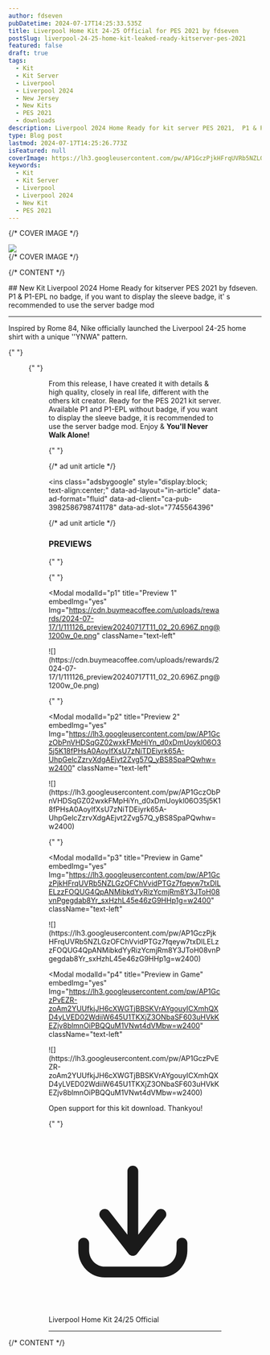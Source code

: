 ```yaml
---
author: fdseven
pubDatetime: 2024-07-17T14:25:33.535Z
title: Liverpool Home Kit 24-25 Official for PES 2021 by fdseven
postSlug: liverpool-24-25-home-kit-leaked-ready-kitserver-pes-2021
featured: false
draft: true
tags:
  - Kit
  - Kit Server
  - Liverpool
  - Liverpool 2024
  - New Jersey
  - New Kits
  - PES 2021
  - downloads
description: Liverpool 2024 Home Ready for kit server PES 2021,  P1 & P1-UCL no badge, if you want to display the sleeve badge, it' s recommended to use the server badge mod
type: Blog post
lastmod: 2024-07-17T14:25:26.773Z
isFeatured: null
coverImage: https://lh3.googleusercontent.com/pw/AP1GczPjkHFrqUVRb5NZLGzOFChVvidPTGz7fqeyw7txDlLELzzFOQUG4QpANMibkdYyRizYcmjRm8Y3JToH08vnPgegdab8Yr_sxHzhL45e46zG9HHp1g=w2400
keywords:
  - Kit
  - Kit Server
  - Liverpool
  - Liverpool 2024
  - New Kit
  - PES 2021
---
```



{/* COVER IMAGE */}

<div class="col-start-1 col-span-8 lg:col-start-2 lg:col-end-9 lg:row-span-2 mt-0 lg:-mt-40">
  <div className="relative lg:-mr-8">
    <img
      transition:persist
      src={frontmatter.coverImage}
      className="cover w-full aspect-video object-cover"
    />
  </div>
</div>
{/* COVER IMAGE */}

{/* CONTENT */}

<div class="col-span-8 md:col-start-2 md:col-span-6 lg:col-start-2 lg:col-span-4 [&>h2]:!mt-0">
  ## New Kit Liverpool 2024 Home Ready for kitserver PES 2021 by fdseven. P1 & P1-EPL no badge, if you want to display the sleeve badge, it' s recommended to use the server badge mod
  
  <hr />

Inspired by Rome 84, Nike officially launched the Liverpool 24-25 home shirt with a unique ''YNWA" pattern.

{" "}

<Figure
  title="Source : Footyheadlines"
  src="https://blogger.googleusercontent.com/img/b/R29vZ2xl/AVvXsEhA7pqmVWBa8yy8KhyXoHElkOBM6vniwHySJQ2EmfoyJOJEaxXmPoAV8beU1I9ieruGuChebhCTbH1DLt3C0h3iSCVP3txUpOkMCXxTbTTfquP5oVAqDyW_LuxHS4Bh_zLQW2NgfdCQvkuFvMT3yq-KR8kY0WdWjXmXqoZ47xFTsrdQuqBA4rTXbpAiNgU/s1600/liverpool-24-25-home-kit%20%2814%29.jpg"
/>

{" "}

<Figure
  title="Source : Footyheadlines"
  src="https://blogger.googleusercontent.com/img/b/R29vZ2xl/AVvXsEjedw3uToIWNAaaOlVUEDSSQflbaZMFsdIOxflVIW7QYYaDbzKB3WK3xuUX53AFoZZNmGUPZVQ87LCMiYga2HxRsZI8fhakN8n_PgYRc6h2u58PoKfACnByxcjo2xkwWV9qBAe2oS5Z_eAUp7vrmnDvsqC9evfLRLIr_KoNviRpYW40vkJ-jEXuA2d5BX4/s1600/liverpool-24-25-home-kit%20%285%29.jpg"
/>

From this release, I have created it with details & high quality, closely in real life, different with the others kit creator. Ready for the PES 2021 kit server. Available P1 and P1-EPL without badge, if you want to display the sleeve badge, it is recommended to use the server badge mod. Enjoy & **You'll Never Walk Alone!**

{" "}

{/* ad unit article */}

<script
  async
  src="https://pagead2.googlesyndication.com/pagead/js/adsbygoogle.js?client=ca-pub-3982586798741178"
  crossorigin="anonymous"
></script>

<ins
  class="adsbygoogle"
  style="display:block; text-align:center;"
  data-ad-layout="in-article"
  data-ad-format="fluid"
  data-ad-client="ca-pub-3982586798741178"
  data-ad-slot="7745564396"
></ins>
<script>(adsbygoogle = window.adsbygoogle || []).push({});</script>
{/* ad unit article */}

### PREVIEWS

{" "}

{" "}

<Modal
  modalId="p1"
  title="Preview 1"
  embedImg="yes"
  Img="https://cdn.buymeacoffee.com/uploads/rewards/2024-07-17/1/111126_preview20240717T11_02_20.696Z.png@1200w_0e.png"
  className="text-left"
>
  <main slot="main" class="relative">
    ![](https://cdn.buymeacoffee.com/uploads/rewards/2024-07-17/1/111126_preview20240717T11_02_20.696Z.png@1200w_0e.png)
  </main>
</Modal>

{" "}

<Modal
  modalId="p2"
  title="Preview 2"
  embedImg="yes"
  Img="https://lh3.googleusercontent.com/pw/AP1GczObPnVHDSqGZ02wxkFMpHiYn_d0xDmUoykl06O35j5K18fPHsA0AoyIfXsU7zNiTDEiyrk65A-UhpGelcZzrvXdgAEjvt2Zvg57Q_yBS8SpaPQwhw=w2400"
  className="text-left"
>
  <main slot="main" class="relative">
    ![](https://lh3.googleusercontent.com/pw/AP1GczObPnVHDSqGZ02wxkFMpHiYn_d0xDmUoykl06O35j5K18fPHsA0AoyIfXsU7zNiTDEiyrk65A-UhpGelcZzrvXdgAEjvt2Zvg57Q_yBS8SpaPQwhw=w2400)
  </main>
</Modal>

{" "}

<Modal
  modalId="p3"
  title="Preview in Game"
  embedImg="yes"
  Img="https://lh3.googleusercontent.com/pw/AP1GczPjkHFrqUVRb5NZLGzOFChVvidPTGz7fqeyw7txDlLELzzFOQUG4QpANMibkdYyRizYcmjRm8Y3JToH08vnPgegdab8Yr_sxHzhL45e46zG9HHp1g=w2400"
  className="text-left"
>
  <main slot="main" class="relative">
    ![](https://lh3.googleusercontent.com/pw/AP1GczPjkHFrqUVRb5NZLGzOFChVvidPTGz7fqeyw7txDlLELzzFOQUG4QpANMibkdYyRizYcmjRm8Y3JToH08vnPgegdab8Yr_sxHzhL45e46zG9HHp1g=w2400)
  </main>
</Modal>

<Modal
  modalId="p4"
  title="Preview in Game"
  embedImg="yes"
  Img="https://lh3.googleusercontent.com/pw/AP1GczPvEZR-zoAm2YUUfkjJH6cXWGTjBBSKVrAYgouyICXmhQXD4yLVED02WdiiW645U1TKXjZ3ONbaSF603uHVkKEZjv8blmnOiPBQQuM1VNwt4dVMbw=w2400"
  className="text-left"
>
  <main slot="main" class="relative">
    ![](https://lh3.googleusercontent.com/pw/AP1GczPvEZR-zoAm2YUUfkjJH6cXWGTjBBSKVrAYgouyICXmhQXD4yLVED02WdiiW645U1TKXjZ3ONbaSF603uHVkKEZjv8blmnOiPBQQuM1VNwt4dVMbw=w2400)
  </main>
</Modal>

Open support for this kit download. Thankyou!

{" "}

<div className="flex flex-wrap gap-2">
  <LinkButton
    targetNew={true}
    title="Liverpool 24/25 Home Kit Leaked"
    href="https://www.buymeacoffee.com/fdse7enh/e/209040"
    className="flex items-center [&>p]:!m-0 px-4 !text-skin-inverted [&>p]:!text-skin-inverted [&>p>svg]:text-skin-inverted bg-skin-accent rounded-full !decoration-transparent border border-skin-accent transition duration-500"
  >
    <svg
      class="text-skin-inverted"
      viewBox="0 0 24 24"
      fill="none"
      xmlns="http://www.w3.org/2000/svg"
    >
      <g id="SVGRepo_bgCarrier" stroke-width="0"></g>
      <g
        id="SVGRepo_tracerCarrier"
        stroke-linecap="round"
        stroke-linejoin="round"
      ></g>
      <g id="SVGRepo_iconCarrier">
        <path
          d="M5.625 15C5.625 14.5858 5.28921 14.25 4.875 14.25C4.46079 14.25 4.125 14.5858 4.125 15H5.625ZM4.875 16H4.125H4.875ZM19.275 15C19.275 14.5858 18.9392 14.25 18.525 14.25C18.1108 14.25 17.775 14.5858 17.775 15H19.275ZM11.1086 15.5387C10.8539 15.8653 10.9121 16.3366 11.2387 16.5914C11.5653 16.8461 12.0366 16.7879 12.2914 16.4613L11.1086 15.5387ZM16.1914 11.4613C16.4461 11.1347 16.3879 10.6634 16.0613 10.4086C15.7347 10.1539 15.2634 10.2121 15.0086 10.5387L16.1914 11.4613ZM11.1086 16.4613C11.3634 16.7879 11.8347 16.8461 12.1613 16.5914C12.4879 16.3366 12.5461 15.8653 12.2914 15.5387L11.1086 16.4613ZM8.39138 10.5387C8.13662 10.2121 7.66533 10.1539 7.33873 10.4086C7.01212 10.6634 6.95387 11.1347 7.20862 11.4613L8.39138 10.5387ZM10.95 16C10.95 16.4142 11.2858 16.75 11.7 16.75C12.1142 16.75 12.45 16.4142 12.45 16H10.95ZM12.45 5C12.45 4.58579 12.1142 4.25 11.7 4.25C11.2858 4.25 10.95 4.58579 10.95 5H12.45ZM4.125 15V16H5.625V15H4.125ZM4.125 16C4.125 18.0531 5.75257 19.75 7.8 19.75V18.25C6.61657 18.25 5.625 17.2607 5.625 16H4.125ZM7.8 19.75H15.6V18.25H7.8V19.75ZM15.6 19.75C17.6474 19.75 19.275 18.0531 19.275 16H17.775C17.775 17.2607 16.7834 18.25 15.6 18.25V19.75ZM19.275 16V15H17.775V16H19.275ZM12.2914 16.4613L16.1914 11.4613L15.0086 10.5387L11.1086 15.5387L12.2914 16.4613ZM12.2914 15.5387L8.39138 10.5387L7.20862 11.4613L11.1086 16.4613L12.2914 15.5387ZM12.45 16V5H10.95V16H12.45Z"
          fill="currentColor"
        ></path>
      </g>
    </svg>
    <p>Liverpool Home Kit 24/25 Official</p>
  </LinkButton>
</div>

  <hr />
</div>
{/* CONTENT */}

